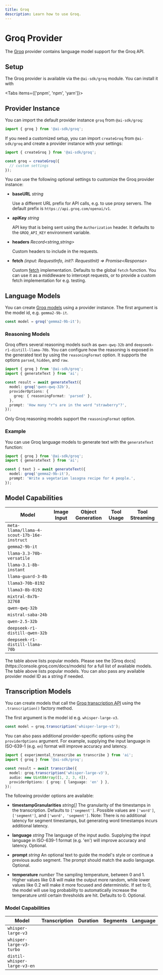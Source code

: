 ```yaml
---
title: Groq
description: Learn how to use Groq.
---
```


# Groq Provider

The [Groq](https://groq.com/) provider contains language model support for the Groq API.

## Setup

The Groq provider is available via the `@ai-sdk/groq` module.
You can install it with

<Tabs items={['pnpm', 'npm', 'yarn']}>
  <Tab>
    <Snippet text="pnpm add @ai-sdk/groq" dark />
  </Tab>
  <Tab>
    <Snippet text="npm install @ai-sdk/groq" dark />
  </Tab>
  <Tab>
    <Snippet text="yarn add @ai-sdk/groq" dark />
  </Tab>
</Tabs>

## Provider Instance

You can import the default provider instance `groq` from `@ai-sdk/groq`:

```ts
import { groq } from '@ai-sdk/groq';
```

If you need a customized setup, you can import `createGroq` from `@ai-sdk/groq`
and create a provider instance with your settings:

```ts
import { createGroq } from '@ai-sdk/groq';

const groq = createGroq({
  // custom settings
});
```

You can use the following optional settings to customize the Groq provider instance:

- **baseURL** _string_

  Use a different URL prefix for API calls, e.g. to use proxy servers.
  The default prefix is `https://api.groq.com/openai/v1`.

- **apiKey** _string_

  API key that is being sent using the `Authorization` header.
  It defaults to the `GROQ_API_KEY` environment variable.

- **headers** _Record&lt;string,string&gt;_

  Custom headers to include in the requests.

- **fetch** _(input: RequestInfo, init?: RequestInit) => Promise&lt;Response&gt;_

  Custom [fetch](https://developer.mozilla.org/en-US/docs/Web/API/fetch) implementation.
  Defaults to the global `fetch` function.
  You can use it as a middleware to intercept requests,
  or to provide a custom fetch implementation for e.g. testing.

## Language Models

You can create [Groq models](https://console.groq.com/docs/models) using a provider instance.
The first argument is the model id, e.g. `gemma2-9b-it`.

```ts
const model = groq('gemma2-9b-it');
```

### Reasoning Models

Groq offers several reasoning models such as `qwen-qwq-32b` and `deepseek-r1-distill-llama-70b`.
You can configure how the reasoning is exposed in the generated text by using the `reasoningFormat` option.
It supports the options `parsed`, `hidden`, and `raw`.

```ts
import { groq } from '@ai-sdk/groq';
import { generateText } from 'ai';

const result = await generateText({
  model: groq('qwen-qwq-32b'),
  providerOptions: {
    groq: { reasoningFormat: 'parsed' },
  },
  prompt: 'How many "r"s are in the word "strawberry"?',
});
```

<Note>Only Groq reasoning models support the `reasoningFormat` option.</Note>

### Example

You can use Groq language models to generate text with the `generateText` function:

```ts
import { groq } from '@ai-sdk/groq';
import { generateText } from 'ai';

const { text } = await generateText({
  model: groq('gemma2-9b-it'),
  prompt: 'Write a vegetarian lasagna recipe for 4 people.',
});
```

## Model Capabilities

| Model                                       | Image Input         | Object Generation   | Tool Usage          | Tool Streaming      |
| ------------------------------------------- | ------------------- | ------------------- | ------------------- | ------------------- |
| `meta-llama/llama-4-scout-17b-16e-instruct` | <Check size={18} /> | <Check size={18} /> | <Check size={18} /> | <Check size={18} /> |
| `gemma2-9b-it`                              | <Cross size={18} /> | <Check size={18} /> | <Check size={18} /> | <Check size={18} /> |
| `llama-3.3-70b-versatile`                   | <Cross size={18} /> | <Check size={18} /> | <Check size={18} /> | <Check size={18} /> |
| `llama-3.1-8b-instant`                      | <Cross size={18} /> | <Check size={18} /> | <Check size={18} /> | <Check size={18} /> |
| `llama-guard-3-8b`                          | <Cross size={18} /> | <Check size={18} /> | <Check size={18} /> | <Check size={18} /> |
| `llama3-70b-8192`                           | <Cross size={18} /> | <Check size={18} /> | <Check size={18} /> | <Check size={18} /> |
| `llama3-8b-8192`                            | <Cross size={18} /> | <Check size={18} /> | <Check size={18} /> | <Check size={18} /> |
| `mixtral-8x7b-32768`                        | <Cross size={18} /> | <Check size={18} /> | <Check size={18} /> | <Check size={18} /> |
| `qwen-qwq-32b`                              | <Cross size={18} /> | <Check size={18} /> | <Check size={18} /> | <Check size={18} /> |
| `mistral-saba-24b`                          | <Cross size={18} /> | <Check size={18} /> | <Check size={18} /> | <Check size={18} /> |
| `qwen-2.5-32b`                              | <Cross size={18} /> | <Check size={18} /> | <Check size={18} /> | <Check size={18} /> |
| `deepseek-r1-distill-qwen-32b`              | <Cross size={18} /> | <Check size={18} /> | <Check size={18} /> | <Check size={18} /> |
| `deepseek-r1-distill-llama-70b`             | <Cross size={18} /> | <Check size={18} /> | <Check size={18} /> | <Check size={18} /> |

<Note>
  The table above lists popular models. Please see the [Groq
  docs](https://console.groq.com/docs/models) for a full list of available
  models. The table above lists popular models. You can also pass any available
  provider model ID as a string if needed.
</Note>

## Transcription Models

You can create models that call the [Groq transcription API](https://console.groq.com/docs/speech-to-text)
using the `.transcription()` factory method.

The first argument is the model id e.g. `whisper-large-v3`.

```ts
const model = groq.transcription('whisper-large-v3');
```

You can also pass additional provider-specific options using the `providerOptions` argument. For example, supplying the input language in ISO-639-1 (e.g. `en`) format will improve accuracy and latency.

```ts highlight="6"
import { experimental_transcribe as transcribe } from 'ai';
import { groq } from '@ai-sdk/groq';

const result = await transcribe({
  model: groq.transcription('whisper-large-v3'),
  audio: new Uint8Array([1, 2, 3, 4]),
  providerOptions: { groq: { language: 'en' } },
});
```

The following provider options are available:

- **timestampGranularities** _string[]_
  The granularity of the timestamps in the transcription.
  Defaults to `['segment']`.
  Possible values are `['word']`, `['segment']`, and `['word', 'segment']`.
  Note: There is no additional latency for segment timestamps, but generating word timestamps incurs additional latency.

- **language** _string_
  The language of the input audio. Supplying the input language in ISO-639-1 format (e.g. 'en') will improve accuracy and latency.
  Optional.

- **prompt** _string_
  An optional text to guide the model's style or continue a previous audio segment. The prompt should match the audio language.
  Optional.

- **temperature** _number_
  The sampling temperature, between 0 and 1. Higher values like 0.8 will make the output more random, while lower values like 0.2 will make it more focused and deterministic. If set to 0, the model will use log probability to automatically increase the temperature until certain thresholds are hit.
  Defaults to 0.
  Optional.

### Model Capabilities

| Model                        | Transcription       | Duration            | Segments            | Language            |
| ---------------------------- | ------------------- | ------------------- | ------------------- | ------------------- |
| `whisper-large-v3`           | <Check size={18} /> | <Check size={18} /> | <Check size={18} /> | <Check size={18} /> |
| `whisper-large-v3-turbo`     | <Check size={18} /> | <Cross size={18} /> | <Cross size={18} /> | <Cross size={18} /> |
| `distil-whisper-large-v3-en` | <Check size={18} /> | <Cross size={18} /> | <Cross size={18} /> | <Cross size={18} /> |
